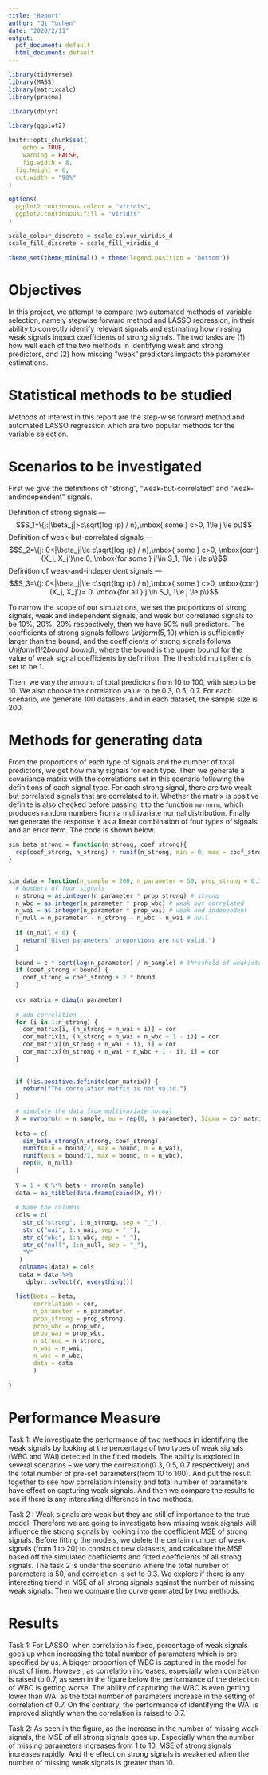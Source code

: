 ```yaml
---
title: "Report"
author: "Qi Yuchen"
date: "2020/2/11"
output:
  pdf_document: default
  html_document: default
---
```


```r
library(tidyverse)
library(MASS)
library(matrixcalc)
library(pracma)

library(dplyr)

library(ggplot2)

knitr::opts_chunk$set(
	echo = TRUE,
	warning = FALSE,
	fig.width = 8, 
  fig.height = 6,
  out.width = "90%"
)

options(
  ggplot2.continuous.colour = "viridis",
  ggplot2.continuous.fill = "viridis"
)

scale_colour_discrete = scale_colour_viridis_d
scale_fill_discrete = scale_fill_viridis_d

theme_set(theme_minimal() + theme(legend.position = "bottom"))
```

# Objectives

In this project, we attempt to compare two automated methods of variable selection, namely stepwise forward method and LASSO regression, in their ability to correctly identify relevant signals and estimating how missing weak signals impact coefficients of strong signals. The two tasks are (1) how well each of the two methods in identifying weak and strong predictors, and (2) how missing “weak” predictors impacts the parameter estimations.


# Statistical methods to be studied

Methods of interest in this report are the step-wise forward method and automated LASSO regression which are two popular methods for the variable selection.

\begin{description}
\item[Step-wise forward method:] Starting with the empty model, and iteratively adds the variables that best improves the model fit. In this report, it is done by sequentially adding predictors with the largest reduction in AIC, where
$$AIC = n\ln(\sum_{i=1}^n (y_i - \widehat{y}_i)^2/n) + 2p,$$ where $\widehat{y}_i$ is the fitted values from a model, and $p$ is the dimension of the model (i.e.,number of predictors plus 1).



\item[Automated LASSO regression] It estimates the model parameters by optimizing a penalized loss function:
$$\min_\beta \frac{1}{2n} \sum_{i=1}^n (y_i - x_i \beta )^2 + \lambda \lVert \sum_{k=1}^p|\beta_k|$$
where $\lambda$ is a tunning parameter. Here cross-validation (CV) is the chosen selection criteria for LASSO.
\end{description} 




# Scenarios to be investigated

First we give the definitions of "strong", "weak-but-correlated” and “weak-andindependent” signals.  

Definition of strong signals --- 
$$S_1=\{j:|\beta_j|>c\sqrt{log (p) / n},\mbox{ some } c>0,  1\le j \le p\}$$
Definition of weak-but-correlated signals  ---
$$S_2=\{j: 0<|\beta_j|\le c\sqrt{log (p) / n},\mbox{ some } c>0, \mbox{corr}(X_j, X_j')\ne 0, \mbox{for some } j'\in S_1,  1\le j \le p\}$$
Definition of weak-and-independent signals  ---
$$S_3=\{j: 0<|\beta_j|\le c\sqrt{log (p) / n},\mbox{ some } c>0, \mbox{corr}(X_j, X_j')= 0, \mbox{for all } j'\in S_1,  1\le j \le p\}$$

To narrow the scope of our simulations, we set the proportions of strong signals, weak and independent signals, and weak but correlated signals to be 10%, 20%, 20% respectively, then we have 50% null predictors. The coefficients of strong signals follows $Uniform(5,10)$ which is sufficiently larger than the bound, and the coefficients of strong signals follows $Uniform(1/2bound,bound)$, where the bound is the upper bound for the value of weak signal coefficients by definition. The theshold multiplier c is set to be 1.

Then, we vary the amount of total predictors from 10 to 100, with step to be 10. We also choose the correlation value to be 0.3, 0.5, 0.7. For each scenario, we generate 100 datasets. And in each dataset, the sample size is 200. 


# Methods for generating data

From the proportions of each type of signals and the number of total predictors, we get how many signals for each type. Then we generate a covariance matrix with the correlations set in this scenario following the definitions of each signal type. For each strong signal, there are two weak but correlated signals that are correlated to it. Whether the matrix is positive definite is also checked before passing it to the function `mvrnorm`, which produces random numbers from a multivariate normal distribution. Finally we generate the response Y as a linear combination of four types of signals and an error term. The code is shown below. 


```r
sim_beta_strong = function(n_strong, coef_strong){
  rep(coef_strong, n_strong) + runif(n_strong, min = 0, max = coef_strong)
}


sim_data = function(n_sample = 200, n_parameter = 50, prop_strong = 0.1, prop_wbc = 0.2, prop_wai = 0.2, c = 1, cor = 0.3, coef_strong = 5) {
  # Numbers of four signals
  n_strong = as.integer(n_parameter * prop_strong) # strong
  n_wbc = as.integer(n_parameter * prop_wbc) # weak but correlated
  n_wai = as.integer(n_parameter * prop_wai) # weak and independent
  n_null = n_parameter - n_strong - n_wbc - n_wai # null
  
  if (n_null < 0) {
    return("Given parameters' proportions are not valid.")
  }
  
  bound = c * sqrt(log(n_parameter) / n_sample) # threshold of weak/strong, the default is 0.14
  if (coef_strong < bound) {
    coef_strong = coef_strong + 2 * bound
  }
  
  cor_matrix = diag(n_parameter)
  
  # add correlation
  for (i in 1:n_strong) {
    cor_matrix[i, (n_strong + n_wai + i)] = cor
    cor_matrix[i, (n_strong + n_wai + n_wbc + 1 - i)] = cor
    cor_matrix[(n_strong + n_wai + i), i] = cor
    cor_matrix[(n_strong + n_wai + n_wbc + 1 - i), i] = cor
  }
  
  
  if (!is.positive.definite(cor_matrix)) {
    return("The correlation matrix is not valid.")
  }
  
  # simulate the data from multivariate normal
  X = mvrnorm(n = n_sample, mu = rep(0, n_parameter), Sigma = cor_matrix) # var = 1, correlation = covariance
  
  beta = c(
    sim_beta_strong(n_strong, coef_strong),
    runif(min = bound/2, max = bound, n = n_wai), 
    runif(min = bound/2, max = bound, n = n_wbc),
    rep(0, n_null) 
  )
  
  Y = 1 + X %*% beta + rnorm(n_sample)
  data = as_tibble(data.frame(cbind(X, Y)))
  
  # Name the columns
  cols = c(
    str_c("strong", 1:n_strong, sep = "_"),
    str_c("wai", 1:n_wai, sep = "_"),
    str_c("wbc", 1:n_wbc, sep = "_"),
    str_c("null", 1:n_null, sep = "_"),
    "Y"
   )
   colnames(data) = cols
   data = data %>% 
     dplyr::select(Y, everything())

  list(beta = beta, 
       correlation = cor,
       n_parameter = n_parameter,
       prop_strong = prop_strong,
       prop_wbc = prop_wbc, 
       prop_wai = prop_wbc,
       n_strong = n_strong,
       n_wai = n_wai,
       n_wbc = n_wbc,
       data = data
       )
  
}
```
# Performance Measure

Task 1:
We investigate the performance of two methods in identifying the weak signals by looking at the percentage of two types of weak signals (WBC and WAI) detected in the fitted models. The ability is explored in several scenarios -- we vary the correlation(0.3, 0.5, 0.7 respectively) and the total number of pre-set parameters(from 10 to 100). And put the result together to see how correlation intensity and total number of parameters have effect on capturing weak signals. And then we compare the results to see if there is any interesting difference in two methods.

Task 2 :
Weak signals are weak but they are still of importance to the true model.  Therefore we are going to investigate how missing weak signals will influence the strong signals by looking into the coefficient MSE of strong signals. Before fitting the models, we delete the certain number of weak signals (from 1 to 20) to construct new datasets, and calculate the MSE based off the simulated coefficients and fitted coefficients of all strong signals. The task 2 is under the scenario where the total number of parameters is 50, and correlation is set to 0.3. We explore if there is any interesting trend in MSE of all strong signals against the number of missing weak signals. Then we compare the curve generated by two methods.

# Results
Task 1:
For LASSO, when correlation is fixed, percentage of weak signals goes up when increasing the total number of parameters which is pre specified by us. A bigger proportion of WBC is captured in the model for most of time.  However, as correlation increases, especially when correlation is raised to 0.7, as seen in the figure below
the performance of the detection of WBC is getting worse. The ability of capturing the WBC is even getting lower than WAI as the total number of parameters increase in the setting of correlation of 0.7. On the contrary, the performance of identifying the WAI is improved slightly when the correlation is raised to 0.7.

Task 2:
As seen in the figure, as the increase in the number of missing weak signals, the MSE of all strong signals goes up. Especially when the number of missing parameters increases from 1 to 10, MSE of strong signals increases rapidly. And the effect on strong signals is weakened when the number of missing weak signals is greater than 10. 
